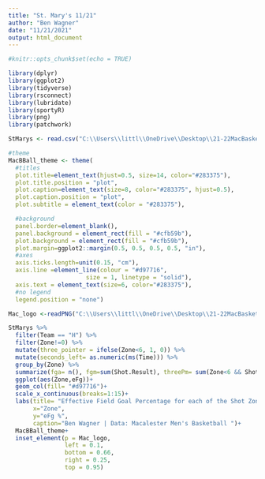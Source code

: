 ```yaml
---
title: "St. Mary's 11/21"
author: "Ben Wagner"
date: "11/21/2021"
output: html_document
---
```


```r
#knitr::opts_chunk$set(echo = TRUE)
```

```r
library(dplyr)
library(ggplot2)
library(tidyverse)
library(rsconnect)
library(lubridate)
library(sportyR)
library(png)
library(patchwork)

StMarys <- read.csv("C:\\Users\\littl\\OneDrive\\Desktop\\21-22MacBasketball\\St. Marys\\21-22 Mac Basketball - St. Mary's.csv")
```


```r

#theme
MacBBall_theme <- theme(
  #titles
  plot.title=element_text(hjust=0.5, size=14, color="#283375"),
  plot.title.position = "plot",
  plot.caption=element_text(size=8, color="#283375", hjust=0.5),
  plot.caption.position = "plot",
  plot.subtitle = element_text(color = "#283375"),

  #background
  panel.border=element_blank(),
  panel.background = element_rect(fill = "#cfb59b"),
  plot.background = element_rect(fill = "#cfb59b"),
  plot.margin=ggplot2::margin(0.5, 0.5, 0.5, 0.5, "in"),
  #axes
  axis.ticks.length=unit(0.15, "cm"),
  axis.line =element_line(colour = "#d97716", 
                      size = 1, linetype = "solid"),
  axis.text = element_text(size=6, color="#283375"),
  #no legend
  legend.position = "none")

Mac_logo <-readPNG("C:\\Users\\littl\\OneDrive\\Desktop\\21-22MacBasketball\\Mac logo.png", native = TRUE)
```


```r
StMarys %>% 
  filter(Team == "H") %>% 
  filter(Zone!=0) %>% 
  mutate(three_pointer = ifelse(Zone<6, 1, 0)) %>%
  mutate(seconds_left= as.numeric(ms(Time))) %>%  
  group_by(Zone) %>%  
  summarize(fga= n(), fgm=sum(Shot.Result), threePm= sum(Zone<6 && Shot.Result==1), eFg=(fgm+(0.5*threePm))/fga) %>% 
  ggplot(aes(Zone,eFg))+
  geom_col(fill= "#d97716")+
  scale_x_continuous(breaks=1:15)+
  labs(title= "Effective Field Goal Percentage for each of the Shot Zones",
       x="Zone",
       y="eFg %",
       caption="Ben Wagner | Data: Macalester Men's Basketball ")+
  MacBBall_theme+
  inset_element(p = Mac_logo,
                left = 0.1,
                bottom = 0.66,
                right = 0.25,
                top = 0.95)
  
```


